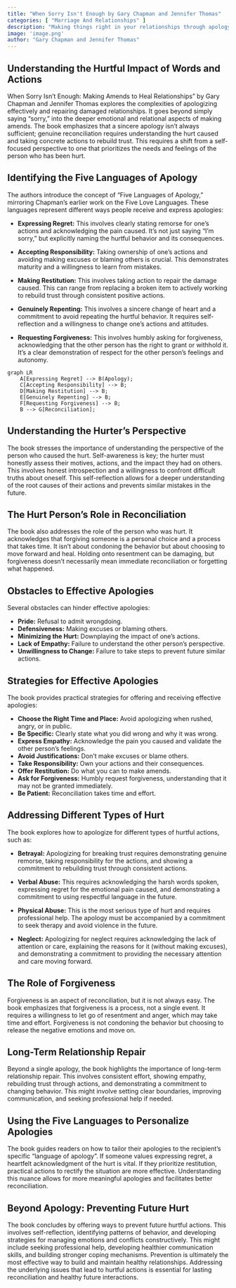 ```yaml
---
title: "When Sorry Isn't Enough by Gary Chapman and Jennifer Thomas"
categories: [ "Marriage And Relationships" ]
description: "Making things right in your relationships through apology"
image: 'image.png'
author: "Gary Chapman and Jennifer Thomas"
---
```

## Understanding the Hurtful Impact of Words and Actions

When Sorry Isn't Enough: Making Amends to Heal Relationships" by Gary Chapman and Jennifer Thomas explores the complexities of apologizing effectively and repairing damaged relationships. It goes beyond simply saying "sorry," into the deeper emotional and relational aspects of making amends. The book emphasizes that a sincere apology isn't always sufficient; genuine reconciliation requires understanding the hurt caused and taking concrete actions to rebuild trust. This requires a shift from a self-focused perspective to one that prioritizes the needs and feelings of the person who has been hurt.

## Identifying the Five Languages of Apology

The authors introduce the concept of "Five Languages of Apology," mirroring Chapman's earlier work on the Five Love Languages. These languages represent different ways people receive and express apologies:

* **Expressing Regret:**  This involves clearly stating remorse for one's actions and acknowledging the pain caused.  It's not just saying "I'm sorry," but explicitly naming the hurtful behavior and its consequences.

* **Accepting Responsibility:**  Taking ownership of one's actions and avoiding making excuses or blaming others is crucial.  This demonstrates maturity and a willingness to learn from mistakes.

* **Making Restitution:**  This involves taking action to repair the damage caused.  This can range from replacing a broken item to actively working to rebuild trust through consistent positive actions.

* **Genuinely Repenting:** This involves a sincere change of heart and a commitment to avoid repeating the hurtful behavior.  It requires self-reflection and a willingness to change one's actions and attitudes.

* **Requesting Forgiveness:**  This involves humbly asking for forgiveness, acknowledging that the other person has the right to grant or withhold it.  It's a clear demonstration of respect for the other person's feelings and autonomy.

```mermaid
graph LR
    A[Expressing Regret] --> B(Apology);
    C[Accepting Responsibility] --> B;
    D[Making Restitution] --> B;
    E[Genuinely Repenting] --> B;
    F[Requesting Forgiveness] --> B;
    B --> G[Reconciliation];
```

## Understanding the Hurter's Perspective

The book stresses the importance of understanding the perspective of the person who caused the hurt.  Self-awareness is key; the hurter must honestly assess their motives, actions, and the impact they had on others.  This involves honest introspection and a willingness to confront difficult truths about oneself.  This self-reflection allows for a deeper understanding of the root causes of their actions and prevents similar mistakes in the future.

##  The Hurt Person's Role in Reconciliation

The book also addresses the role of the person who was hurt. It acknowledges that forgiving someone is a personal choice and a process that takes time. It isn't about condoning the behavior but about choosing to move forward and heal.  Holding onto resentment can be damaging, but forgiveness doesn't necessarily mean immediate reconciliation or forgetting what happened.

##  Obstacles to Effective Apologies

Several obstacles can hinder effective apologies:

* **Pride:**  Refusal to admit wrongdoing.
* **Defensiveness:**  Making excuses or blaming others.
* **Minimizing the Hurt:**  Downplaying the impact of one's actions.
* **Lack of Empathy:**  Failure to understand the other person's perspective.
* **Unwillingness to Change:**  Failure to take steps to prevent future similar actions.


##  Strategies for Effective Apologies

The book provides practical strategies for offering and receiving effective apologies:

* **Choose the Right Time and Place:**  Avoid apologizing when rushed, angry, or in public.
* **Be Specific:**  Clearly state what you did wrong and why it was wrong.
* **Express Empathy:**  Acknowledge the pain you caused and validate the other person's feelings.
* **Avoid Justifications:**  Don't make excuses or blame others.
* **Take Responsibility:**  Own your actions and their consequences.
* **Offer Restitution:**  Do what you can to make amends.
* **Ask for Forgiveness:**  Humbly request forgiveness, understanding that it may not be granted immediately.
* **Be Patient:**  Reconciliation takes time and effort.

##  Addressing Different Types of Hurt

The book explores how to apologize for different types of hurtful actions, such as:

* **Betrayal:** Apologizing for breaking trust requires demonstrating genuine remorse, taking responsibility for the actions, and showing a commitment to rebuilding trust through consistent actions.

* **Verbal Abuse:** This requires acknowledging the harsh words spoken, expressing regret for the emotional pain caused, and demonstrating a commitment to using respectful language in the future.

* **Physical Abuse:** This is the most serious type of hurt and requires professional help.  The apology must be accompanied by a commitment to seek therapy and avoid violence in the future.

* **Neglect:** Apologizing for neglect requires acknowledging the lack of attention or care, explaining the reasons for it (without making excuses), and demonstrating a commitment to providing the necessary attention and care moving forward.

##  The Role of Forgiveness

Forgiveness is an aspect of reconciliation, but it is not always easy. The book emphasizes that forgiveness is a process, not a single event. It requires a willingness to let go of resentment and anger, which may take time and effort. Forgiveness is not condoning the behavior but choosing to release the negative emotions and move on.


##  Long-Term Relationship Repair

Beyond a single apology, the book highlights the importance of long-term relationship repair.  This involves consistent effort, showing empathy, rebuilding trust through actions, and demonstrating a commitment to changing behavior.  This might involve setting clear boundaries, improving communication, and seeking professional help if needed.

##  Using the Five Languages to Personalize Apologies

The book guides readers on how to tailor their apologies to the recipient’s specific “language of apology”.  If someone values expressing regret, a heartfelt acknowledgment of the hurt is vital.  If they prioritize restitution, practical actions to rectify the situation are more effective.  Understanding this nuance allows for more meaningful apologies and facilitates better reconciliation.


##  Beyond Apology:  Preventing Future Hurt

The book concludes by offering ways to prevent future hurtful actions. This involves self-reflection, identifying patterns of behavior, and developing strategies for managing emotions and conflicts constructively. This might include seeking professional help, developing healthier communication skills, and building stronger coping mechanisms. Prevention is ultimately the most effective way to build and maintain healthy relationships. Addressing the underlying issues that lead to hurtful actions is essential for lasting reconciliation and healthy future interactions.

